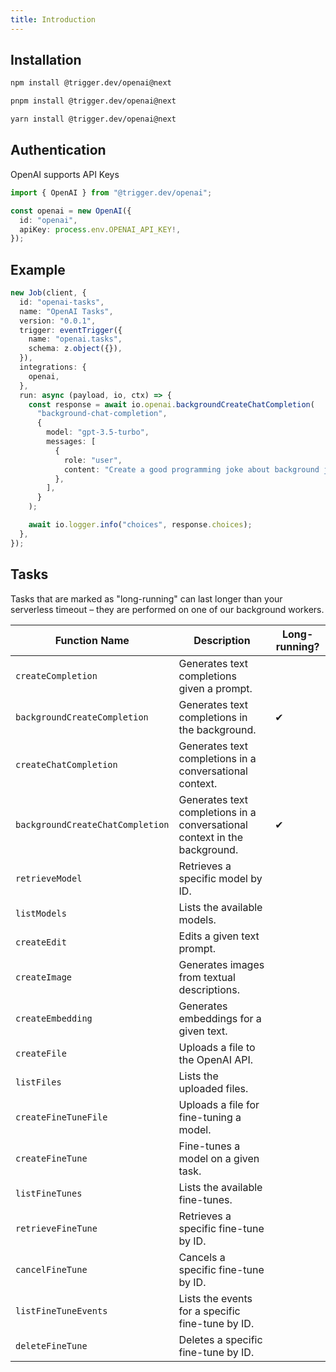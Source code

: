 ```yaml
---
title: Introduction
---
```


## Installation

<CodeGroup>

```bash npm
npm install @trigger.dev/openai@next
```

```bash pnpm
pnpm install @trigger.dev/openai@next
```

```bash yarn
yarn install @trigger.dev/openai@next
```

</CodeGroup>

## Authentication

OpenAI supports API Keys

```ts
import { OpenAI } from "@trigger.dev/openai";

const openai = new OpenAI({
  id: "openai",
  apiKey: process.env.OPENAI_API_KEY!,
});
```

## Example

```ts
new Job(client, {
  id: "openai-tasks",
  name: "OpenAI Tasks",
  version: "0.0.1",
  trigger: eventTrigger({
    name: "openai.tasks",
    schema: z.object({}),
  }),
  integrations: {
    openai,
  },
  run: async (payload, io, ctx) => {
    const response = await io.openai.backgroundCreateChatCompletion(
      "background-chat-completion",
      {
        model: "gpt-3.5-turbo",
        messages: [
          {
            role: "user",
            content: "Create a good programming joke about background jobs",
          },
        ],
      }
    );

    await io.logger.info("choices", response.choices);
  },
});
```

## Tasks

Tasks that are marked as "long-running" can last longer than your serverless timeout – they are performed on one of our background workers.

| Function Name                    | Description                                                               | Long-running? |
| -------------------------------- | ------------------------------------------------------------------------- | ------------- |
| `createCompletion`               | Generates text completions given a prompt.                                |
| `backgroundCreateCompletion`     | Generates text completions in the background.                             | ✔             |
| `createChatCompletion`           | Generates text completions in a conversational context.                   |
| `backgroundCreateChatCompletion` | Generates text completions in a conversational context in the background. | ✔             |
| `retrieveModel`                  | Retrieves a specific model by ID.                                         |
| `listModels`                     | Lists the available models.                                               |
| `createEdit`                     | Edits a given text prompt.                                                |
| `createImage`                    | Generates images from textual descriptions.                               |
| `createEmbedding`                | Generates embeddings for a given text.                                    |
| `createFile`                     | Uploads a file to the OpenAI API.                                         |
| `listFiles`                      | Lists the uploaded files.                                                 |
| `createFineTuneFile`             | Uploads a file for fine-tuning a model.                                   |
| `createFineTune`                 | Fine-tunes a model on a given task.                                       |
| `listFineTunes`                  | Lists the available fine-tunes.                                           |
| `retrieveFineTune`               | Retrieves a specific fine-tune by ID.                                     |
| `cancelFineTune`                 | Cancels a specific fine-tune by ID.                                       |
| `listFineTuneEvents`             | Lists the events for a specific fine-tune by ID.                          |
| `deleteFineTune`                 | Deletes a specific fine-tune by ID.                                       |
